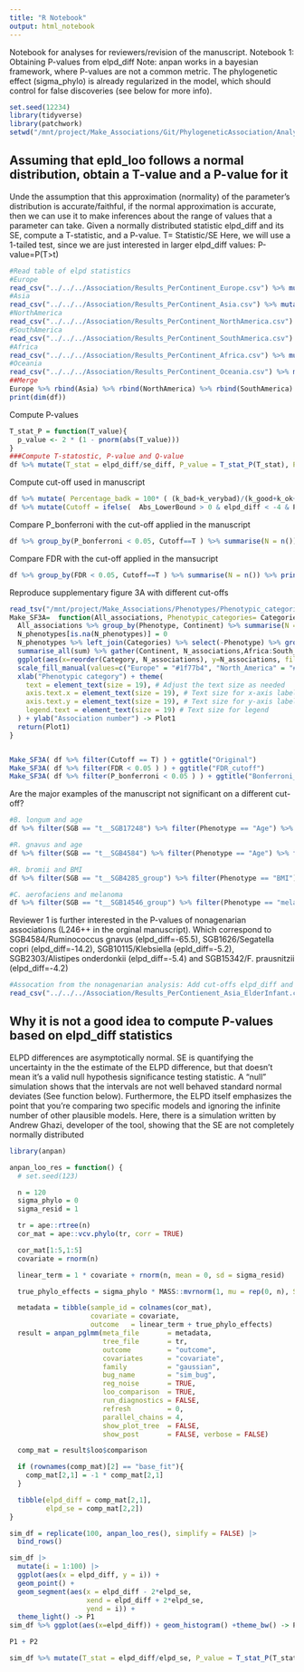```yaml
---
title: "R Notebook"
output: html_notebook
---
```


Notebook for analyses for reviewers/revision of the manuscript.
Notebook 1: Obtaining P-values from elpd_diff
Note: anpan works in a bayesian framework, where P-values are not a common metric. The phylogenetic effect (sigma_phylo) is already regularized in the model, which should control for false discoveries (see below for more info).  



```r
set.seed(12234)
library(tidyverse)
library(patchwork)
setwd("/mnt/project/Make_Associations/Git/PhylogeneticAssociation/Analyses_revision")
```

## Assuming that epld_loo follows a normal distribution, obtain a T-value and a P-value for it
Unde the assumption that this approximation (normality) of the parameter’s distribution is accurate/faithful, if the normal approximation is accurate, then we can use it to make inferences about the range of values that a parameter can take.
Given a normally distributed statistic elpd_diff and its SE, compute a T-statistic, and a P-value.
T= Statistic/SE
Here, we will use a 1-tailed test, since we are just interested in larger elpd_diff values: P-value=P(T>t)


```r

#Read table of elpd statistics
#Europe
read_csv("../../../Association/Results_PerContinent_Europe.csv") %>% mutate(Continent="Europe") -> Europe
#Asia
read_csv("../../../Association/Results_PerContinent_Asia.csv") %>% mutate(Continent="Asia") -> Asia
#NorthAmerica
read_csv("../../../Association/Results_PerContinent_NorthAmerica.csv") %>% mutate(Continent="North_America") -> NorthAmerica
#SouthAmerica
read_csv("../../../Association/Results_PerContinent_SouthAmerica.csv") %>% mutate(Continent="South_America") -> SouthAmerica
#Africa
read_csv("../../../Association/Results_PerContinent_Africa.csv") %>% mutate(Continent="Africa") -> Africa
#Oceania
read_csv("../../../Association/Results_PerContinent_Oceania.csv") %>% mutate(Continent="Oceania") -> Oceania
##Merge
Europe %>% rbind(Asia) %>% rbind(NorthAmerica) %>% rbind(SouthAmerica) %>% rbind(Africa) %>% rbind(Oceania) -> df
print(dim(df))
```
Compute P-values
```r
T_stat_P = function(T_value){
  p_value <- 2 * (1 - pnorm(abs(T_value)))
}
###Compute T-statostic, P-value and Q-value
df %>% mutate(T_stat = elpd_diff/se_diff, P_value = T_stat_P(T_stat), P_bonferroni = P_value*dim(df)[1], FDR=p.adjust(P_value, "fdr")  ) -> df

```
Compute cut-off used in manuscript
```r
df %>% mutate( Percentage_badk = 100* ( (k_bad+k_verybad)/(k_good+k_ok+k_bad+k_verybad))  ) -> df
df %>% mutate(Cutoff = ifelse(  Abs_LowerBound > 0 & elpd_diff < -4 & Percentage_badk < 1, T, F) ) -> df
```
Compare P_bonferroni with the cut-off applied in the manuscript
```r
df %>% group_by(P_bonferroni < 0.05, Cutoff==T ) %>% summarise(N = n()) %>% print()
```
Compare FDR with the cut-off applied in the mansucript
```r
df %>% group_by(FDR < 0.05, Cutoff==T ) %>% summarise(N = n()) %>% print()
```
Reproduce supplementary figure 3A with different cut-offs
```r
read_tsv("/mnt/project/Make_Associations/Phenotypes/Phenotypic_categories.tsv") %>% rename(Phenotype = Phenos) -> Categories
Make_SF3A=  function(All_associations, Phenotypic_categories= Categories){
  All_associations %>% group_by(Phenotype, Continent) %>% summarise(N = n()) %>% spread(Continent, N) %>% ungroup() -> N_phenotypes
  N_phenotypes[is.na(N_phenotypes)] = 0
  N_phenotypes %>% left_join(Categories) %>% select(-Phenotype) %>% group_by(Category) %>%
  summarise_all(sum) %>% gather(Continent, N_associations,Africa:South_America) %>% mutate(Category = ifelse(Category == "Lifestyle_and_exposome", "Lifestyle &\nexposome", ifelse(Category == "Medication_and_Supplements", "Medication &\n supplements",  Category) ) ) %>% drop_na() %>%
  ggplot(aes(x=reorder(Category, N_associations), y=N_associations, fill=Continent )) + geom_bar(stat="identity") + theme_bw() +
  scale_fill_manual(values=c("Europe" = "#1f77b4", "North_America" = "#ff7f0e", "South_America" = "#2ca02c", "Asia" = "#d62728", "Oceania" = "#9467bd", "Africa" = "#FFCE30")) + coord_flip() +
  xlab("Phenotypic category") + theme(
    text = element_text(size = 19), # Adjust the text size as needed
    axis.text.x = element_text(size = 19), # Text size for x-axis labels
    axis.text.y = element_text(size = 19), # Text size for y-axis labels
    legend.text = element_text(size = 19) # Text size for legend
  ) + ylab("Association number") -> Plot1
  return(Plot1)
}


Make_SF3A( df %>% filter(Cutoff == T) ) + ggtitle("Original")
Make_SF3A( df %>% filter(FDR < 0.05 ) ) + ggtitle("FDR_cutoff")
Make_SF3A( df %>% filter(P_bonferroni < 0.05 ) ) + ggtitle("Bonferroni_cutoff")


```





Are the major examples of the manuscript not significant on a different cut-off?

```r
#B. longum and age
df %>% filter(SGB == "t__SGB17248") %>% filter(Phenotype == "Age") %>% filter(Continent %in% c("Europe", "Africa") ) %>% select(Continent, elpd_diff, P_bonferroni, FDR ,Cutoff )
```
```r
#R. gnavus and age
df %>% filter(SGB == "t__SGB4584") %>% filter(Phenotype == "Age") %>% filter(Continent %in% c("Europe", "Asia") ) %>% select(Continent, elpd_diff, P_bonferroni, FDR ,Cutoff )
```
```r
#R. bromii and BMI
df %>% filter(SGB == "t__SGB4285_group") %>% filter(Phenotype == "BMI") %>% filter(Continent %in% c("Europe", "Asia", "NorthAmerica") ) %>% select(Continent, elpd_diff, P_bonferroni, FDR ,Cutoff )
```
```r
#C. aerofaciens and melanoma
df %>% filter(SGB == "t__SGB14546_group") %>% filter(Phenotype == "melanoma") %>% filter(Continent %in% c("Europe", "NorthAmerica") ) %>% select(Continent, elpd_diff, P_bonferroni, FDR ,Cutoff )
```

Reviewer 1 is further interested in the P-values of nonagenarian associations (L246++ in the orginal manuscript). Which correspond to SGB4584/Ruminococcus gnavus (elpd_diff=-65.5), SGB1626/Segatella copri (elpd_diff=-14.2), SGB10115/Klebsiella (epld_diff=-5.2), SGB2303/Alistipes onderdonkii (elpd_diff=-5.4) and SGB15342/F. prausnitzii (elpd_diff=-4.2)
```r
#Assocation from the nonagenarian analysis: Add cut-offs elpd_diff and Q-values
read_csv("../../../Association/Results_PerContienent_Asia_ElderInfant.csv") %>% mutate( Percentage_badk = 100* ( (k_bad+k_verybad)/(k_good+k_ok+k_bad+k_verybad))  ) %>%  mutate(Cutoff = ifelse(  Abs_LowerBound > 0 & elpd_diff < -4 & Percentage_badk < 1, T, F) ) %>% mutate(T_stat = elpd_diff/se_diff, P_value = T_stat_P(T_stat), P_bonferroni = P_value*dim(.)[1], FDR=p.adjust(P_value, "fdr")  ) %>% select(SGB, Phenotype, elpd_diff, Cutoff, FDR, P_bonferroni ) %>% arrange(elpd_diff)


```



## Why it is not a good idea to compute P-values based on elpd_diff statistics

ELPD differences are asymptotically normal.  SE is quantifying the uncertainty in the the estimate of the ELPD difference, but that doesn't mean it's a valid null hypothesis significance testing statistic. A "null" simulation shows that the intervals are not well behaved standard normal deviates (See function below). Furthermore, the ELPD itself emphasizes the point that you're comparing two specific models and ignoring the infinite number of other plausible models.
Here, there is a simulation written by Andrew Ghazi, developer of the tool, showing that the SE are not completely normally distributed

```r
library(anpan)

anpan_loo_res = function() {
  # set.seed(123)

  n = 120
  sigma_phylo = 0
  sigma_resid = 1

  tr = ape::rtree(n)
  cor_mat = ape::vcv.phylo(tr, corr = TRUE)

  cor_mat[1:5,1:5]
  covariate = rnorm(n)

  linear_term = 1 * covariate + rnorm(n, mean = 0, sd = sigma_resid)

  true_phylo_effects = sigma_phylo * MASS::mvrnorm(1, mu = rep(0, n), Sigma = cor_mat)

  metadata = tibble(sample_id = colnames(cor_mat),
                    covariate = covariate,
                    outcome   = linear_term + true_phylo_effects)
  result = anpan_pglmm(meta_file       = metadata,
                       tree_file       = tr,
                       outcome         = "outcome",
                       covariates      = "covariate",
                       family          = "gaussian",
                       bug_name        = "sim_bug",
                       reg_noise       = TRUE,
                       loo_comparison  = TRUE,
                       run_diagnostics = FALSE,
                       refresh         = 0,
                       parallel_chains = 4,
                       show_plot_tree  = FALSE,
                       show_post       = FALSE, verbose = FALSE)

  comp_mat = result$loo$comparison

  if (rownames(comp_mat)[2] == "base_fit"){
    comp_mat[2,1] = -1 * comp_mat[2,1]
  }

  tibble(elpd_diff = comp_mat[2,1],
         elpd_se = comp_mat[2,2])
}

sim_df = replicate(100, anpan_loo_res(), simplify = FALSE) |>
  bind_rows()


```

```r
sim_df |>
  mutate(i = 1:100) |>
  ggplot(aes(x = elpd_diff, y = i)) +
  geom_point() +
  geom_segment(aes(x = elpd_diff - 2*elpd_se,
                   xend = elpd_diff + 2*elpd_se,
                   yend = i)) +
  theme_light() -> P1
sim_df %>% ggplot(aes(x=elpd_diff)) + geom_histogram() +theme_bw() -> P2

P1 + P2

```

```r
sim_df %>% mutate(T_stat = elpd_diff/elpd_se, P_value = T_stat_P(T_stat), P_bonferroni = P_value*dim(sim_df)[1], FDR=p.adjust(P_value, "fdr")  )


```